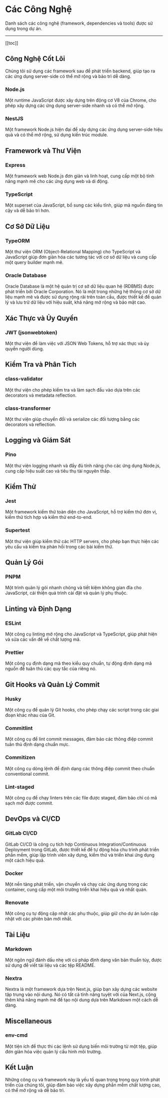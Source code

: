 # Các Công Nghệ

Danh sách các công nghệ (framework, dependencies và tools) được sử dụng trong dự án.

---

[[toc]]

## Công Nghệ Cốt Lõi

Chúng tôi sử dụng các framework sau để phát triển backend, giúp tạo ra các ứng dụng server-side có thể mở rộng và bảo trì dễ dàng.

### Node.js

Một runtime JavaScript được xây dựng trên động cơ V8 của Chrome, cho phép xây dựng các ứng dụng server-side nhanh và có thể mở rộng.

### NestJS

Một framework Node.js hiện đại để xây dựng các ứng dụng server-side hiệu quả và có thể mở rộng, sử dụng kiến trúc module.

## Framework và Thư Viện

### Express

Một framework web Node.js đơn giản và linh hoạt, cung cấp một bộ tính năng mạnh mẽ cho các ứng dụng web và di động.

### TypeScript

Một superset của JavaScript, bổ sung các kiểu tĩnh, giúp mã nguồn đáng tin cậy và dễ bảo trì hơn.

## Cơ Sở Dữ Liệu

### TypeORM

Một thư viện ORM (Object-Relational Mapping) cho TypeScript và JavaScript giúp đơn giản hóa các tương tác với cơ sở dữ liệu và cung cấp một query builder mạnh mẽ.

### Oracle Database

Oracle Database là một hệ quản trị cơ sở dữ liệu quan hệ (RDBMS) được phát triển bởi Oracle Corporation. Nó là một trong những hệ thống cơ sở dữ liệu mạnh mẽ và được sử dụng rộng rãi trên toàn cầu, được thiết kế để quản lý và lưu trữ dữ liệu với hiệu suất, khả năng mở rộng và bảo mật cao.

## Xác Thực và Ủy Quyền

### JWT (jsonwebtoken)

Một thư viện để làm việc với JSON Web Tokens, hỗ trợ xác thực và ủy quyền người dùng.

## Kiểm Tra và Phân Tích

### class-validator

Một thư viện cho phép kiểm tra và làm sạch đầu vào dựa trên các decorators và metadata reflection.

### class-transformer

Một thư viện giúp chuyển đổi và serialize các đối tượng bằng các decorators và reflection.

## Logging và Giám Sát

### Pino

Một thư viện logging nhanh và đầy đủ tính năng cho các ứng dụng Node.js, cung cấp hiệu suất cao và tiêu thụ tài nguyên thấp.

## Kiểm Thử

### Jest

Một framework kiểm thử toàn diện cho JavaScript, hỗ trợ kiểm thử đơn vị, kiểm thử tích hợp và kiểm thử end-to-end.

### Supertest

Một thư viện giúp kiểm thử các HTTP servers, cho phép bạn thực hiện các yêu cầu và kiểm tra phản hồi trong các bài kiểm thử.

## Quản Lý Gói

### PNPM

Một trình quản lý gói nhanh chóng và tiết kiệm không gian đĩa cho JavaScript, cải thiện quá trình cài đặt và quản lý phụ thuộc.

## Linting và Định Dạng

### ESLint

Một công cụ linting mở rộng cho JavaScript và TypeScript, giúp phát hiện và sửa các vấn đề về chất lượng mã.

### Prettier

Một công cụ định dạng mã theo kiểu quy chuẩn, tự động định dạng mã nguồn để tuân thủ các quy tắc của riêng nó.

## Git Hooks và Quản Lý Commit

### Husky

Một công cụ để quản lý Git hooks, cho phép chạy các script trong các giai đoạn khác nhau của Git.

### Commitlint

Một công cụ để lint commit messages, đảm bảo các thông điệp commit tuân thủ định dạng chuẩn mực.

### Commitizen

Một công cụ dòng lệnh để định dạng các thông điệp commit theo chuẩn conventional commit.

### Lint-staged

Một công cụ để chạy linters trên các file được staged, đảm bảo chỉ có mã sạch mới được commit.

## DevOps và CI/CD

### GitLab CI/CD

GitLab CI/CD là công cụ tích hợp Continuous Integration/Continuous Deployment trong GitLab, được thiết kế để tự động hóa chu trình phát triển phần mềm, giúp lập trình viên xây dựng, kiểm thử và triển khai ứng dụng một cách hiệu quả.

### Docker

Một nền tảng phát triển, vận chuyển và chạy các ứng dụng trong các container, cung cấp một môi trường triển khai hiệu quả và nhất quán.

### Renovate

Một công cụ tự động cập nhật các phụ thuộc, giúp giữ cho dự án luôn cập nhật với các phiên bản mới nhất.

## Tài Liệu

### Markdown

Một ngôn ngữ đánh dấu nhẹ với cú pháp định dạng văn bản thuần túy, được sử dụng để viết tài liệu và các tệp README.

### Nextra

Nextra là một framework dựa trên Next.js, giúp bạn xây dựng các website tập trung vào nội dung. Nó có tất cả tính năng tuyệt vời của Next.js, cộng thêm khả năng mạnh mẽ để tạo nội dung dựa trên Markdown một cách dễ dàng.

## Miscellaneous

### env-cmd

Một tiện ích để thực thi các lệnh sử dụng biến môi trường từ một tệp, giúp đơn giản hóa việc quản lý cấu hình môi trường.

## Kết Luận

Những công cụ và framework này là yếu tố quan trọng trong quy trình phát triển của chúng tôi, giúp đảm bảo việc xây dựng phần mềm chất lượng cao, có thể mở rộng và dễ bảo trì.
